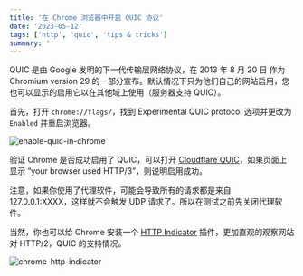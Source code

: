 ```yaml
---
title: '在 Chrome 浏览器中开启 QUIC 协议'
date: '2023-05-12'
tags: ['http', 'quic', 'tips & tricks']
summary: ''
---
```


QUIC 是由 Google 发明的下一代传输层网络协议，在 2013 年 8 月 20 日 作为 Chromium version 29 的一部分宣布。默认情况下只为他们自己的网站启用，您也可以显示的启用它以在其他域上使用（服务器支持 QUIC）。

首先，打开 `chrome://flags/`，找到 Experimental QUIC protocol 选项并更改为 `Enabled` 并重启浏览器。

![enable-quic-in-chrome](/static/images/blog/network/enable-quic-in-chrome.png)

验证 Chrome 是否成功启用了 QUIC，可以打开 [Cloudflare QUIC](https://cloudflare-quic.com/)，如果页面上显示 “your browser used HTTP/3”，则说明启用成功。

注意，如果你使用了代理软件，可能会导致所有的请求都是来自 127.0.0.1:XXXX，这样就不会触发 UDP 请求了。所以在测试之前先关闭代理软件。

当然，你也可以给 Chrome 安装一个 [HTTP Indicator](https://chrome.google.com/webstore/detail/http-indicator/hgcomhbcacfkpffiphlmnlhpppcjgmbl) 插件，更加直观的观察网站对 HTTP/2，QUIC 的支持情况。

![chrome-http-indicator](/static/images/blog/network/chrome-http-indicator.png)
